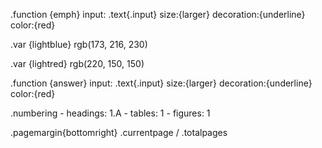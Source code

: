 .function {emph}
    input:
    .text{.input} size:{larger} decoration:{underline} color:{red}

.var {lightblue}
    rgb(173, 216, 230)

.var {lightred}
    rgb(220, 150, 150)

.function {answer}
    input:
    .text{.input} size:{larger} decoration:{underline} color:{red}

.numbering
  - headings: 1.A
  - tables: 1
  - figures: 1

.pagemargin{bottomright}
  .currentpage / .totalpages